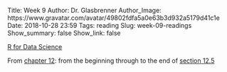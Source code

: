 Title: Week 9
Author: Dr. Glasbrenner
Author_Image: https://www.gravatar.com/avatar/49802fdfa5a0e63b3d932a5179d41c1e
Date: 2018-10-28 23:59
Tags: reading
Slug: week-09-readings
Show_summary: false
Show_link: false

[[R for Data Science][r4ds-book]]{.h3}

From [chapter 12][r4ds-ch-12]: from the beginning through to the end of [section 12.5][r4ds-ch-12.5]

[r4ds-book]:    http://r4ds.had.co.nz
[r4ds-ch-12]:   http://r4ds.had.co.nz/tidy-data.html
[r4ds-ch-12.5]: http://r4ds.had.co.nz/tidy-data.html#missing-values-3

